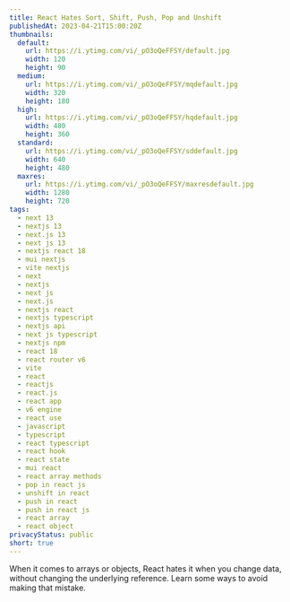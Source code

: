 ```yaml
---
title: React Hates Sort, Shift, Push, Pop and Unshift
publishedAt: 2023-04-21T15:00:20Z
thumbnails:
  default:
    url: https://i.ytimg.com/vi/_pO3oQeFFSY/default.jpg
    width: 120
    height: 90
  medium:
    url: https://i.ytimg.com/vi/_pO3oQeFFSY/mqdefault.jpg
    width: 320
    height: 180
  high:
    url: https://i.ytimg.com/vi/_pO3oQeFFSY/hqdefault.jpg
    width: 480
    height: 360
  standard:
    url: https://i.ytimg.com/vi/_pO3oQeFFSY/sddefault.jpg
    width: 640
    height: 480
  maxres:
    url: https://i.ytimg.com/vi/_pO3oQeFFSY/maxresdefault.jpg
    width: 1280
    height: 720
tags:
  - next 13
  - nextjs 13
  - next.js 13
  - next js 13
  - nextjs react 18
  - mui nextjs
  - vite nextjs
  - next
  - nextjs
  - next js
  - next.js
  - nextjs react
  - nextjs typescript
  - nextjs api
  - next js typescript
  - nextjs npm
  - react 18
  - react router v6
  - vite
  - react
  - reactjs
  - react.js
  - react app
  - v6 engine
  - react use
  - javascript
  - typescript
  - react typescript
  - react hook
  - react state
  - mui react
  - react array methods
  - pop in react js
  - unshift in react
  - push in react
  - push in react js
  - react array
  - react object
privacyStatus: public
short: true
---
```


When it comes to arrays or objects, React hates it when you change data, without changing the underlying reference. Learn some ways to avoid making that mistake.
